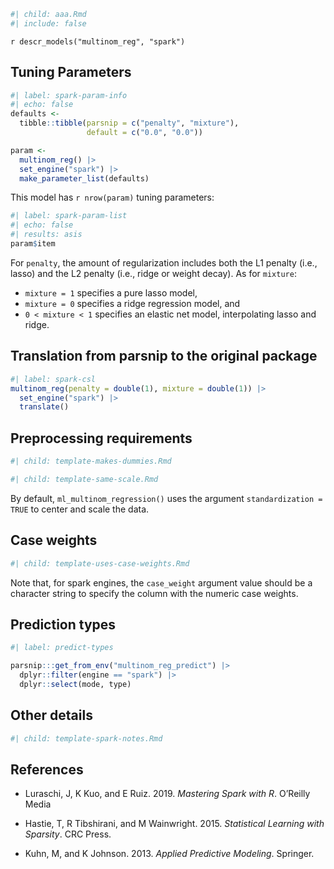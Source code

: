 ```r
#| child: aaa.Rmd
#| include: false
```

`r descr_models("multinom_reg", "spark")`

## Tuning Parameters

```r
#| label: spark-param-info
#| echo: false
defaults <- 
  tibble::tibble(parsnip = c("penalty", "mixture"),
                 default = c("0.0", "0.0"))

param <-
  multinom_reg() |> 
  set_engine("spark") |> 
  make_parameter_list(defaults)
```

This model has `r nrow(param)` tuning parameters:

```r
#| label: spark-param-list
#| echo: false
#| results: asis
param$item
```

For `penalty`, the amount of regularization includes both the L1 penalty (i.e., lasso) and the L2 penalty (i.e., ridge or weight decay). As for `mixture`:

* `mixture = 1` specifies a pure lasso model,
* `mixture = 0`  specifies a ridge regression model, and
* `0 < mixture < 1` specifies an elastic net model, interpolating lasso and ridge.

## Translation from parsnip to the original package

```r
#| label: spark-csl
multinom_reg(penalty = double(1), mixture = double(1)) |> 
  set_engine("spark") |> 
  translate()
```

## Preprocessing requirements

```r
#| child: template-makes-dummies.Rmd
```

```r
#| child: template-same-scale.Rmd
```

By default, `ml_multinom_regression()` uses the argument `standardization = TRUE` to center and scale the data. 

## Case weights

```r
#| child: template-uses-case-weights.Rmd
```

Note that, for spark engines, the `case_weight` argument value should be a character string to specify the column with the numeric case weights. 

## Prediction types

```r
#| label: predict-types

parsnip:::get_from_env("multinom_reg_predict") |>
  dplyr::filter(engine == "spark") |>
  dplyr::select(mode, type)

```

## Other details

```r
#| child: template-spark-notes.Rmd
```

## References

 - Luraschi, J, K Kuo, and E Ruiz. 2019. _Mastering Spark with R_. O'Reilly Media
 
 - Hastie, T, R Tibshirani, and M Wainwright. 2015. _Statistical Learning with Sparsity_. CRC Press.
 
 - Kuhn, M, and K Johnson. 2013. _Applied Predictive Modeling_. Springer.

